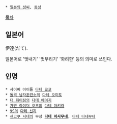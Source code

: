  * [[일본의 성씨]], [[동성]]
[[목차]]

== 일본어 ==
伊達(だて).

일본어로 '멋내기' '멋부리기' '화려한' 등의 의미로 쓰인다.

== 인명 ==


 * 사이버 아이돌 [[다테 쿄코]]
 * [[돌격 남자훈련소]]의 [[다테 오미토]]
 * [[더 화이팅]]의 [[다테 에이지]]
 * [[가면 라이더 오즈]]의 [[다테 아키라]]
 * [[9S]]의 [[다테 신지]]
 * [[센고쿠 시대]]의 무장 '''[[다테 마사무네]]''', [[다테 다네무네]]
